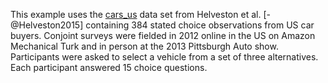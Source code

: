 This example uses the [cars_us](https://jhelvy.github.io/logitr/reference/cars_us.html) data set from Helveston et al. [-@Helveston2015] containing 384 stated choice observations from US car buyers. Conjoint surveys were fielded in 2012 online in the US on Amazon Mechanical Turk and in person at the 2013 Pittsburgh Auto show. Participants were asked to select a vehicle from a set of three alternatives. Each participant answered 15 choice questions.
